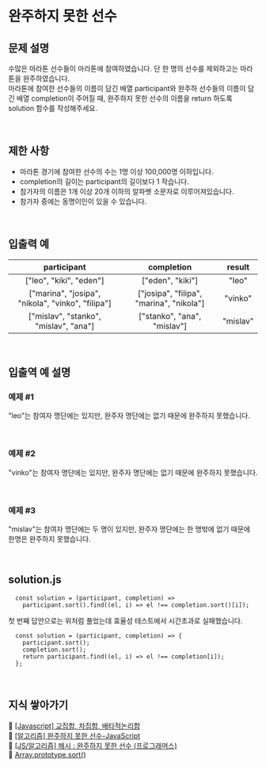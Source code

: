 # 완주하지 못한 선수

## 문제 설명

수많은 마라톤 선수들이 마라톤에 참여하였습니다. 단 한 명의 선수를 제외하고는 마라톤을 완주하였습니다.  
마라톤에 참여한 선수들의 이름이 담긴 배열 participant와 완주하 선수들의 이름이 담긴 배열 completion이 주어질 때, 완주하지 못한 선수의 이름을 return 하도록 solution 함수를 작성해주세요.

<br />

## 제한 사항

- 마라톤 경기에 참여한 선수의 수는 1명 이상 100,000명 이하입니다.
- completion의 길이는 participant의 길이보다 1 작습니다.
- 참가자의 이름은 1개 이상 20개 이하의 알파벳 소문자로 이루어져있습니다.
- 참가자 중에는 동명이인이 있을 수 있습니다.

<br />

## 입출력 예

|                    participant                    |                completion                |  result  |
| :-----------------------------------------------: | :--------------------------------------: | :------: |
|              ["leo", "kiki", "eden"]              |             ["eden", "kiki"]             |  "leo"   |
| ["marina", "josipa", "nikola", "vinko", "filipa"] | ["josipa", "filipa", "marina", "nikola"] | "vinko"  |
|       ["mislav", "stanko", "mislav", "ana"]       |       ["stanko", "ana", "mislav"]        | "mislav" |

<br />

## 입출역 예 설명

### 예제 #1

"leo"는 참여자 명단에는 있지만, 완주자 명단에는 없기 때문에 완주하지 못했습니다.

<br />

### 예제 #2

"vinko"는 참여자 명단에는 있지만, 완주자 명단에는 없기 때문에 완주하지 못했습니다.

<br />

### 예제 #3

"mislav"는 참여자 명단에는 두 명이 있지만, 완주자 명단에는 한 명밖에 없기 때문에 한명은 완주하지 못했습니다.

<br />

## solution.js

```JS
  const solution = (participant, completion) =>
    participant.sort().find((el, i) => el !== completion.sort()[i]);

```

첫 번째 답안으로는 위처럼 풀었는데 효율성 테스트에서 시간초과로 실패했습니다.

```JS
  const solution = (participant, completion) => {
    participant.sort();
    completion.sort();
    return participant.find((el, i) => el !== completion[i]);
  };
```

<br />

## 지식 쌓아가기

🔗 [[Javascript] 교집합, 차집합, 배타적논리합](https://88240.tistory.com/519)  
🔗 [[알고리즘] 완주하지 못한 선수-JavaScript](https://wooder2050.medium.com/%EC%95%8C%EA%B3%A0%EB%A6%AC%EC%A6%98-%EC%99%84%EC%A3%BC%ED%95%98%EC%A7%80-%EB%AA%BB%ED%95%9C-%EC%84%A0%EC%88%98-javascript-2ecb52443e8d)  
🔗 [[JS/알고리즘] 해시 : 완주하지 못한 선수 (프로그래머스)](https://muhly.tistory.com/58)  
🔗 [Array.prototype.sort()](https://developer.mozilla.org/ko/docs/Web/JavaScript/Reference/Global_Objects/Array/sort)

<br />

